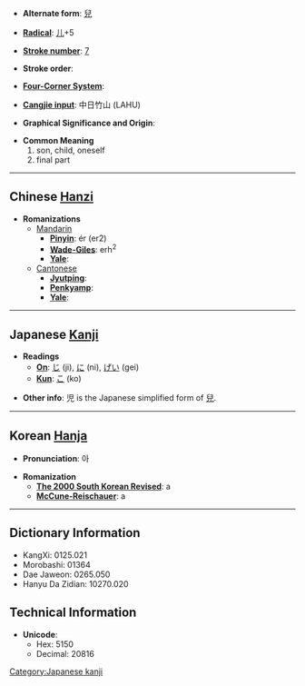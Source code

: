 * '''Alternate form''': [[兒]]

* '''[[Wiktionary:Chinese radical index| Radical]]''': [[Wiktionary:Chinese radical index 儿|儿]]+5

* '''[[Wiktionary:Chinese total strokes index|Stroke number]]''': [[Wiktionary:Chinese total strokes index 7|7]]

* '''Stroke order''': 

* '''[[Wiktionary:Chinese four corner index|Four-Corner System]]''': 

* '''[[Wiktionary:Chinese Cangjie index|Cangjie input]]''': 中日竹山 (LAHU)

* '''Graphical Significance and Origin''': 

* '''Common Meaning'''
*#son, child, oneself
*# final part


----

== Chinese [[Hanzi]] ==

* '''Romanizations'''
** [[Mandarin]]
*** '''[[Pinyin]]''': ér (er2)
*** '''[[Wade-Giles]]''': erh<sup>2</sup>
*** '''[[Yale]]''': 
**[[Cantonese]]
***'''[[Jyutping]]''':
***'''[[Penkyamp]]''': 
***'''[[Yale]]''': 


----

== Japanese [[Kanji]] ==

* '''Readings'''
** '''[[On]]''': [[じ]] (ji), [[に]] (ni), [[げい]] (gei)
** '''[[Kun]]''': [[こ]] (ko)

* '''Other info''': 児 is the Japanese simplified form of [[兒]].

----

== Korean [[Hanja]] ==

* '''Pronunciation''': 아

* '''Romanization'''
** '''[[The 2000 South Korean Revised Romanization|The 2000 South Korean Revised]]''': a
** '''[[McCune-Reischauer]]''': a

----

== Dictionary Information ==

* KangXi: 0125.021
* Morobashi: 01364
* Dae Jaweon: 0265.050
* Hanyu Da Zidian: 10270.020

== Technical Information ==

* '''Unicode''':
** Hex: 5150
** Decimal: 20816

[[Category:Japanese kanji]]
